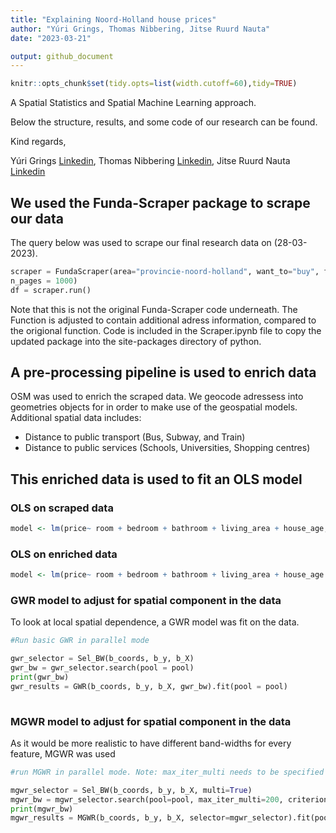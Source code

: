 ```yaml
---
title: "Explaining Noord-Holland house prices"
author: "Yúri Grings, Thomas Nibbering, Jitse Ruurd Nauta"
date: "2023-03-21"

output: github_document
---
```



```r
knitr::opts_chunk$set(tidy.opts=list(width.cutoff=60),tidy=TRUE)

```

A Spatial Statistics and Spatial Machine Learning approach.

Below the structure, results, and some code of our research can be found.

Kind regards,

Yúri Grings [Linkedin](https://www.linkedin.com/in/yurigrings/), Thomas Nibbering [Linkedin](https://www.linkedin.com/in/thomas-nibbering/), Jitse Ruurd Nauta [Linkedin](https://www.linkedin.com/in/jitseruurdnauta/) 



## We used the Funda-Scraper package to scrape our data

The query below was used to scrape our final research data on (28-03-2023).

```python
scraper = FundaScraper(area="provincie-noord-holland", want_to="buy", find_past=False,\
n_pages = 1000)
df = scraper.run()
```
Note that this is not the original Funda-Scraper code underneath. The Function is adjusted to contain additional adress information, compared to the origional function. Code is included in the Scraper.ipynb file to copy the updated package into the site-packages directory of python.

## A pre-processing pipeline is used to enrich data

OSM was used to enrich the scraped data. We geocode adressess into geometries objects for in order to make use of the geospatial models.
Additional spatial data includes:

* Distance to public transport (Bus, Subway, and Train)
* Distance to public services (Schools, Universities, Shopping centres)

## This enriched data is used to fit an OLS model

### OLS on scraped data

```r
model <- lm(price~ room + bedroom + bathroom + living_area + house_age, data = funda_data)
```

### OLS on enriched data

```r
model <- lm(price~ room + bedroom + bathroom + living_area + house_age + bus_dist +subway_dist + train_dist + university_dist + school_dist + mall_dist + supermarket_dist, data = funda_data)
```


### GWR model to adjust for spatial component in the data

To look at local spatial dependence, a GWR model was fit on the data.

```python
#Run basic GWR in parallel mode

gwr_selector = Sel_BW(b_coords, b_y, b_X)
gwr_bw = gwr_selector.search(pool = pool)
print(gwr_bw)
gwr_results = GWR(b_coords, b_y, b_X, gwr_bw).fit(pool = pool)
    
```

### MGWR model to adjust for spatial component in the data

As it would be more realistic to have different band-widths for every feature, MGWR was used

```python
#run MGWR in parallel mode. Note: max_iter_multi needs to be specified

mgwr_selector = Sel_BW(b_coords, b_y, b_X, multi=True)
mgwr_bw = mgwr_selector.search(pool=pool, max_iter_multi=200, criterion = "AICc") 
print(mgwr_bw)
mgwr_results = MGWR(b_coords, b_y, b_X, selector=mgwr_selector).fit(pool=pool)
    
```

